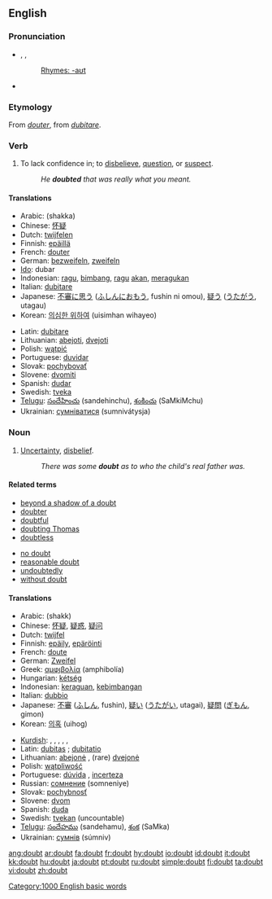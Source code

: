 ==English==

{{rank|hard|ask|question|410|doubt|around|black|lady}}

===Pronunciation===
*{{AHD|dout}}, {{IPA|/daʊt/}}, {{SAMPA|/daUt/}}
*:[[Rhymes:English:-aʊt|Rhymes: -aʊt]]
*{{audio|en-us-doubt.ogg|Audio (US)}}

===Etymology===
From {{OF.}} ''[[douter]]'', from {{L.}} ''[[dubitare]]''.

===Verb===
{{en-verb}}

# To lack confidence in; to [[disbelieve]], [[question]], or [[suspect]].
#: ''He '''doubted''' that was really what you meant.''

====Translations====
{{top}}
*Arabic: {{ARchar|[[شكّ]]}}  (shakka)
*Chinese: [[怀疑]]
*Dutch: [[twijfelen]]
*Finnish: [[epäillä]]
*French: [[douter]]
*German: [[bezweifeln]], [[zweifeln]]
*[[Ido]]: dubar
*Indonesian: [[ragu]], [[bimbang]], [[ragu]] [[akan]], [[ragu|meragukan]]
*Italian: [[dubitare]]
*Japanese: [[不審]]に[[思う]] ([[ふしん]]に[[おもう]], fushin ni omou), [[疑う]] ([[うたがう]], utagau)
*Korean: [[의심한 위하여]] (uisimhan wihayeo)
{{mid}}
*Latin: [[dubitare]]
*Lithuanian: [[abejoti]], [[dvejoti]]
*Polish: [[wątpić]]
*Portuguese: [[duvidar]]
*Slovak: [[pochybovať]]
*Slovene: [[dvomiti]]
*Spanish: [[dudar]] 
*Swedish: [[tveka]] 
*[[Telugu]]: [[సందేహించు]] (sandehinchu), [[శంకించు]] (SaMkiMchu)
*Ukrainian: [[сумніватися]] (sumnivátysja)
{{bottom}}

===Noun===
{{wikipedia}}
{{en-noun}}

# [[uncertainty|Uncertainty]], [[disbelief]].
#: ''There was some '''doubt''' as to who the child's real father was.''

====Related terms====
{{top2}}
*[[beyond a shadow of a doubt]]
*[[doubter]]
*[[doubtful]]
*[[doubting Thomas]]
*[[doubtless]]
{{mid2}}
*[[no doubt]]
*[[reasonable doubt]]
*[[undoubtedly]]
*[[without doubt]]
{{bottom}}

====Translations====
{{top}}
*Arabic: {{ARchar|[[شكّ]]}} (shakk)
*Chinese: [[怀疑]], [[疑惑]], [[疑问]]
*Dutch: [[twijfel]] {{f}}
*Finnish: [[epäily]], [[epäröinti]]
*French: [[doute]] {{f}}
*German: [[Zweifel]] {{m}}
*Greek: [[αμφιβολία]] (amphibolía)
*Hungarian: [[kétség]]
*Indonesian: [[ragu|keraguan]], [[bimbang|kebimbangan]]
*Italian: [[dubbio]] {{m}}
*Japanese: [[不審]] ([[ふしん]], fushin), [[疑い]] ([[うたがい]], utagai), [[疑問]] ([[ぎもん]], gimon)
*Korean: [[의혹]] (uihog)
{{mid}}
*[[Kurdish]]: {{trad|ku|guman}} {{f}}, {{trad|ku|şik}} {{f}}, {{trad|ku|şube}} {{f}}, {{trad|ku|gûş}} {{f}}, {{trad|ku|hulhul}} {{f}}, {{trad|ku|şûf}} {{f}}
*Latin: [[dubitas]] {{f}}; [[dubitatio]] {{f}}
*Lithuanian: [[abejonė]] {{f}},  (rare) [[dvejonė]] {{f}}
*Polish: [[wątpliwość]] {{f}}
*Portuguese: [[dúvida]] {{f}}, [[incerteza]] {{f}}
*Russian: [[сомнение]] (somneniye)
*Slovak: [[pochybnosť]] {{f}}
*Slovene: [[dvom]] {{m}}
*Spanish: [[duda]] {{f}}
*Swedish: [[tvekan]] (uncountable)
*[[Telugu]]: [[సందేహము]] (sandehamu), [[శంక]] (SaMka)
*Ukrainian: [[сумнів]] (súmniv) {{m}}
{{bottom}}

[[Category:1000 English basic words]]

[[ang:doubt]]
[[ar:doubt]]
[[fa:doubt]]
[[fr:doubt]]
[[hy:doubt]]
[[io:doubt]]
[[id:doubt]]
[[it:doubt]]
[[kk:doubt]]
[[hu:doubt]]
[[ja:doubt]]
[[pt:doubt]]
[[ru:doubt]]
[[simple:doubt]]
[[fi:doubt]]
[[ta:doubt]]
[[vi:doubt]]
[[zh:doubt]]